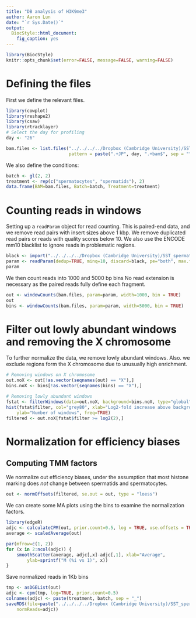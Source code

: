 ```yaml
---
title: "DB analysis of H3K9me3"
author: Aaron Lun
date: "`r Sys.Date()`"
output:
  BiocStyle::html_document:
    fig_caption: yes
---
```


```r
library(BiocStyle)
knitr::opts_chunk$set(error=FALSE, message=FALSE, warning=FALSE)
```

# Defining the files

First we define the relevant files.

```r
library(cowplot)
library(reshape2)
library(csaw)
library(rtracklayer)
# Select the day for profiling
day <- "26" 

bam.files <- list.files("../../../../Dropbox (Cambridge University)/SST_spermatocytes/Analysis/CnR/bam/H3K9me3/", full.names = TRUE,
                        pattern = paste(".+JP", day, ".+bam$", sep = ""))
```

We also define the conditions:

```r
batch <- gl(2, 2)
treatment <- rep(c("spermatocytes", "spermatids"), 2)
data.frame(BAM=bam.files, Batch=batch, Treatment=treatment)
```


# Counting reads in windows

Setting up a `readParam` object for read counting.
This is paired-end data, and we remove read pairs with insert sizes above 1 kbp.
We remove duplicated read pairs or reads with quality scores below 10.
We also use the ENCODE mm10 blacklist to ignore reads in problematic regions.

```r
black <- import("../../../../Dropbox (Cambridge University)/SST_spermatocytes/Analysis/CnR/Blacklist_mm10.bed")
param <- readParam(dedup=TRUE, minq=10, discard=black, pe="both", max.frag=1000)
param
```

We then count reads into 1000 and 5000 bp bins 
No read extension is necessary as the paired reads fully define each fragment.

```r
out <- windowCounts(bam.files, param=param, width=1000, bin = TRUE)
out
bins <- windowCounts(bam.files, param=param, width=5000, bin = TRUE)
```

# Filter out lowly abundant windows and removing the X chromosome

To further normalize the data, we remove lowly abundant windows. Also.
we exclude regions form the X chromosome due to unusually high enrichment.

```r
# Removing windows on X chromosome
out.noX <- out[!as.vector(seqnames(out) == "X"),]
bins.noX <- bins[!as.vector(seqnames(bins) == "X"),]

# Removing lowly abundant windows
fstat <- filterWindows(data=out.noX, background=bins.noX, type="global")
hist(fstat$filter, col="grey80", xlab="Log2-fold increase above background",
    ylab="Number of windows", freq=TRUE)
filtered <- out.noX[fstat$filter >= log2(2),]
```

# Normalization for efficiency biases

## Computing TMM factors

We normalize out efficiency biases, under the assumption that most histone marking does _not_ change between spermatids and spermatocytes.

```r
out <- normOffsets(filtered, se.out = out, type = "loess")

```

We can create some MA plots using the bins to examine the normalization factors.

```r
library(edgeR)
adjc <- calculateCPM(out, prior.count=0.5, log = TRUE, use.offsets = TRUE)
average <- scaledAverage(out)

par(mfrow=c(1, 2))
for (x in 2:ncol(adjc)) {
    smoothScatter(average, adjc[,x]-adjc[,1], xlab="Average", 
        ylab=sprintf("M (%i vs 1)", x))
}
```

Save normalized reads in 1Kb bins

```r
tmp <- asDGEList(out)
adjc <- cpm(tmp, log=TRUE, prior.count=0.5)
colnames(adjc) <- paste(treatment, batch, sep = "_")
saveRDS(file=paste("../../../../Dropbox (Cambridge University)/SST_spermatocytes/Analysis/CnR/DB/H3K9me3/H3K9me3", day, "_1000kb_bins_normReads.rds", sep = ""), list(windows=rowRanges(out), 
    normReads=adjc)) 
```
